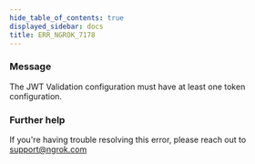 ```yaml
---
hide_table_of_contents: true
displayed_sidebar: docs
title: ERR_NGROK_7178
---
```




### Message

The JWT Validation configuration must have at least one token configuration.

<ErrorDetails error="err_ngrok_7178" />

### Further help

If you're having trouble resolving this error, please reach out to [support@ngrok.com](mailto:support@ngrok.com?subject=Help%20with%20ERR_NGROK_7178)
